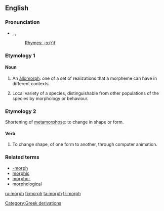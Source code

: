 {{see|morph-|-morph}}
{{wikipedia}}
==English==

===Pronunciation===
* {{enPR|mô(r)f}}, {{IPA|/mɔː(r)f/}}, {{SAMPA|/mO:(r)f/}}
*: [[Rhymes:English:-ɔː(r)f|Rhymes: -ɔː(r)f]]

===Etymology 1===
{{back-form|morpheme}}

====Noun====
{{en-noun}}

# {{linguistics}} An [[allomorph]]: one of a set of realizations that a morpheme can have in different contexts.
# {{biology}} Local variety of a species, distinguishable from other populations of the species by morphology or behaviour.

===Etymology 2===
Shortening of [[metamorphose]]: to change in shape or form.

====Verb====
{{en-verb}}

# {{colloquial}} To change shape, of one form to another, through computer animation.

===Related terms===
* [[-morph]]
* [[morphic]]
* [[morpho-]]
* [[morphological]]

[[Category:Greek derivations]]

[[ru:morph]]
[[fi:morph]]
[[ta:morph]]
[[tr:morph]]